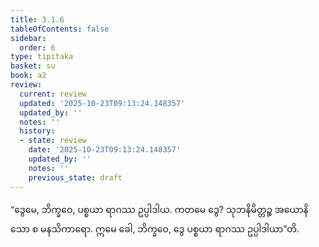 ```yaml
---
title: 3.1.6
tableOfContents: false
sidebar:
  order: 6
type: tipitaka
basket: su
book: a2
review:
  current: review
  updated: '2025-10-23T09:13:24.148357'
  updated_by: ''
  notes: ''
  history:
  - state: review
    date: '2025-10-23T09:13:24.148357'
    updated_by: ''
    notes: ''
    previous_state: draft
---
```



<ReviewStatus review={frontmatter.review} showDetails={true} />

<HypothesisAnnotation frontmatter={frontmatter} />

<DynamicBreadcrumb />

<Division number="124" book="a2" e="ch" v="15" p="86">

<Paragraph number="209" book="a2">
“ဒွေမေ, ဘိက္ခဝေ, ပစ္စယာ ရာဂဿ ဥပ္ပါဒါယ. ကတမေ ဒွေ? သုဘနိမိတ္တဉ္စ အယောနိသော စ မနသိကာရော. ဣမေ ခေါ, ဘိက္ခဝေ, ဒွေ ပစ္စယာ ရာဂဿ ဥပ္ပါဒါယာ”တိ.
</Paragraph>
</Division>